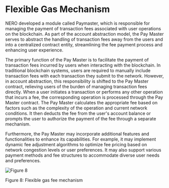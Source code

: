 # Flexible Gas Mechanism

NERO developed a module called Paymaster, which is responsible for managing the payment of transaction fees associated with user operations on the blockchain. As part of the account abstraction model, the Pay Master serves to abstract the handling of transaction fees away from the users and into a centralized contract entity, streamlining the fee payment process and enhancing user experience.

The primary function of the Pay Master is to facilitate the payment of transaction fees incurred by users when interacting with the blockchain. In traditional blockchain systems, users are required to manually include transaction fees with each transaction they submit to the network. However, in account abstraction, this responsibility is shifted to the Pay Master contract, relieving users of the burden of managing transaction fees directly. When a user initiates a transaction or performs any other operation that incurs a fee, the corresponding operation is processed through the Pay Master contract. The Pay Master calculates the appropriate fee based on factors such as the complexity of the operation and current network conditions. It then deducts the fee from the user's account balance or prompts the user to authorize the payment of the fee through a separate mechanism.

Furthermore, the Pay Master may incorporate additional features and functionalities to enhance its capabilities. For example, it may implement dynamic fee adjustment algorithms to optimize fee pricing based on network congestion levels or user preferences. It may also support various payment methods and fee structures to accommodate diverse user needs and preferences.

<div style={{ height: '2rem' }} />
<div style={{ textAlign: 'center' }}>
  <img src="/assets/learn/figure8.png" alt="Figure 8" />
  <p style={{ fontStyle: 'italic' }}>Figure 8: Flexible gas fee mechanism</p>
</div>